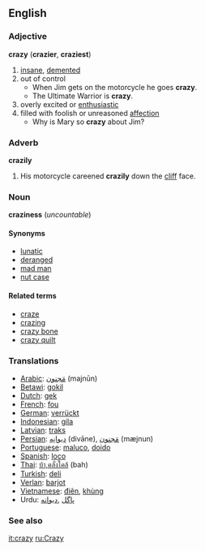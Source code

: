 ==English==
=== Adjective === 
'''crazy''' ('''crazier''', '''craziest''')
# [[insane]], [[demented]]
# out of control
#*When Jim gets on the motorcycle he goes '''crazy'''.
#*The Ultimate Warrior is '''crazy'''.
# overly excited or [[enthusiastic]]
# filled with foolish or unreasoned [[affection]]
#* Why is Mary so '''crazy''' about Jim?

=== Adverb ===
'''crazily'''
# His motorcycle careened '''crazily''' down the [[cliff]] face.
=== Noun ===
'''craziness''' (''uncountable'')
==== Synonyms ====
*[[lunatic]]
*[[deranged]]
*[[mad man]]
*[[nut case]]
====Related terms====
*[[craze]]
*[[crazing]]
*[[crazy bone]]
*[[crazy quilt]]

===Translations===
*[[Arabic]]: [[مَجنون]] (majnūn)
*[[Betawi]]: [[gokil]]
*[[Dutch]]: [[gek]]
*[[French]]: [[fou]]
*[[German]]: [[verrückt]]
*[[Indonesian]]: [[gila]]
*[[Latvian]]: [[traks]]
*[[Persian]]: [[ديوانِه]] (divāne),  [[مَجنون]] (mæjnun)
*[[Portuguese]]: [[maluco]], [[doido]]
*[[Spanish]]: [[loco]]
*[[Thai]]: [[บ้า,คลั่งใคล้]] (bah)
*[[Turkish]]: [[deli]]
*[[Verlan]]: [[barjot]]
*[[Vietnamese]]: [[điên]], [[khùng]]
*Urdu: [[پاگل]] ,[[دیوانه]]

=== See also ===
{{pedialite}}

[[it:crazy]]
[[ru:Crazy]]